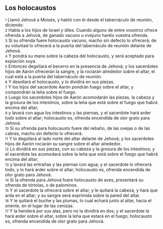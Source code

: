 == Los holocaustos ==

{{anchor|1}} <small>1</small> Llamó Jehová a Moisés, y habló con él desde el tabernáculo de reunión, diciendo:<br>
{{anchor|2}} <small>2</small> Habla a los hijos de Israel y diles: Cuando alguno de entre vosotros ofrece ofrenda a Jehová, de ganado vacuno u ovejuno haréis vuestra ofrenda.<br>
{{anchor|3}} <small>3</small> Si su ofrenda fuere holocausto vacuno, macho sin defecto lo ofrecerá; de su voluntad lo ofrecerá a la puerta del tabernáculo de reunión delante de Jehová.<br>
{{anchor|4}} <small>4</small> Y pondrá su mano sobre la cabeza del holocausto, y será aceptado para expiación suya.<br>
{{anchor|5}} <small>5</small> Entonces degollará el becerro en la presencia de Jehová; y los sacerdotes hijos de Aarón ofrecerán la sangre, y la rociarán alrededor sobre el altar, el cual está a la puerta del tabernáculo de reunión.<br>
{{anchor|6}} <small>6</small> Y desollará el holocausto, y lo dividirá en sus piezas.<br>
{{anchor|7}} <small>7</small> Y los hijos del sacerdote Aarón pondrán fuego sobre el altar, y compondrán la leña sobre el fuego.<br>
{{anchor|8}} <small>8</small> Luego los sacerdotes hijos de Aarón acomodarán las piezas, la cabeza y la grosura de los intestinos, sobre la leña que está sobre el fuego que habrá encima del altar;<br>
{{anchor|9}} <small>9</small> y lavará con agua los intestinos y las piernas, y el sacerdote hará arder todo sobre el altar; holocausto es, ofrenda encendida de olor grato para Jehová.<br>
{{anchor|10}} <small>10</small> Si su ofrenda para holocausto fuere del rebaño, de las ovejas o de las cabras, macho sin defecto lo ofrecerá.<br>
{{anchor|11}} <small>11</small> Y lo degollará al lado norte del altar delante de Jehová; y los sacerdotes hijos de Aarón rociarán su sangre sobre el altar alrededor.<br>
{{anchor|12}} <small>12</small> Lo dividirá en sus piezas, con su cabeza y la grosura de los intestinos; y el sacerdote las acomodará sobre la leña que está sobre el fuego que habrá encima del altar;<br>
{{anchor|13}} <small>13</small> y lavará las entrañas y las piernas con agua; y el sacerdote lo ofrecerá todo, y lo hará arder sobre el altar; holocausto es, ofrenda encendida de olor grato para Jehová.<br>
{{anchor|14}} <small>14</small> Si la ofrenda para Jehová fuere holocausto de aves, presentará su ofrenda de tórtolas, o de palominos.<br>
{{anchor|15}} <small>15</small> Y el sacerdote la ofrecerá sobre el altar, y le quitará la cabeza, y hará que arda en el altar; y su sangre será exprimida sobre la pared del altar.<br>
{{anchor|16}} <small>16</small> Y le quitará el buche y las plumas, lo cual echará junto al altar, hacia el oriente, en el lugar de las cenizas.<br>
{{anchor|17}} <small>17</small> Y la henderá por sus alas, pero no la dividirá en dos; y el sacerdote la hará arder sobre el altar, sobre la leña que estará en el fuego; holocausto es, ofrenda encendida de olor grato para Jehová.<br>
